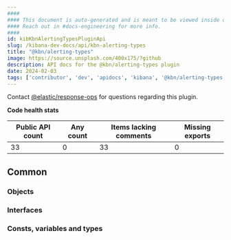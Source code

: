 ```yaml
---
####
#### This document is auto-generated and is meant to be viewed inside our experimental, new docs system.
#### Reach out in #docs-engineering for more info.
####
id: kibKbnAlertingTypesPluginApi
slug: /kibana-dev-docs/api/kbn-alerting-types
title: "@kbn/alerting-types"
image: https://source.unsplash.com/400x175/?github
description: API docs for the @kbn/alerting-types plugin
date: 2024-02-03
tags: ['contributor', 'dev', 'apidocs', 'kibana', '@kbn/alerting-types']
---
```




Contact [@elastic/response-ops](https://github.com/orgs/elastic/teams/response-ops) for questions regarding this plugin.

**Code health stats**

| Public API count  | Any count | Items lacking comments | Missing exports |
|-------------------|-----------|------------------------|-----------------|
| 33 | 0 | 33 | 0 |

## Common

### Objects
<DocDefinitionList data={kbnAlertingTypesObj.common.objects}/>

### Interfaces
<DocDefinitionList data={kbnAlertingTypesObj.common.interfaces}/>

### Consts, variables and types
<DocDefinitionList data={kbnAlertingTypesObj.common.misc}/>

